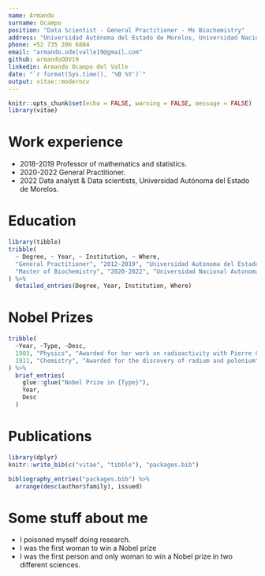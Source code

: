 ```yaml
---
name: Armando
surname: Ocampo
position: "Data Scientist - General Practitioner - Ms Biochemistry"
address: "Universidad Autónoma del Estado de Morelos, Universidad Nacional Autónoma de México"
phone: +52 735 206 6804
email: "armando.odelvalle19@gmail.com"
github: armandoODV19
linkedin: Armando Ocampo del Valle
date: "`r format(Sys.time(), '%B %Y')`"
output: vitae::moderncv
---
```


```r
knitr::opts_chunk$set(echo = FALSE, warning = FALSE, message = FALSE)
library(vitae)
```

# Work experience

 * 2018-2019 Professor of mathematics and statistics.
 * 2020-2022 General Practitioner.
 * 2022 Data analyst & Data scientists, Universidad Autónoma del Estado de Morelos.

# Education

```r
library(tibble)
tribble(
  ~ Degree, ~ Year, ~ Institution, ~ Where,
  "General Practitioner", "2012-2019", "Universidad Autonoma del Estado de Morelos", "Morelos, Mexico",
  "Master of Biochemistry", "2020-2022", "Universidad Nacional Autonoma de Mexico", "Morelos, Mexico"
) %>% 
  detailed_entries(Degree, Year, Institution, Where)
```

# Nobel Prizes

```r
tribble(
  ~Year, ~Type, ~Desc,
  1903, "Physics", "Awarded for her work on radioactivity with Pierre Curie and Henri Becquerel",
  1911, "Chemistry", "Awarded for the discovery of radium and polonium"
) %>% 
  brief_entries(
    glue::glue("Nobel Prize in {Type}"),
    Year, 
    Desc
  )
```

# Publications

```r
library(dplyr)
knitr::write_bib(c("vitae", "tibble"), "packages.bib")

bibliography_entries("packages.bib") %>%
  arrange(desc(author$family), issued)
```

# Some stuff about me

 * I poisoned myself doing research.
 * I was the first woman to win a Nobel prize
 * I was the first person and only woman to win a Nobel prize in two different sciences.
